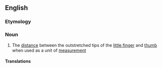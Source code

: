 ==English==

===Etymology===
{{compound|en|hand|span}}

===Noun===
{{en-noun}}

# The [[distance]] between the outstretched tips of the [[little finger]] and [[thumb]] when used as a unit of [[measurement]]

====Translations====
{{trans-top|a measurement}}
{{trans-mid}}
{{trans-bottom}}
